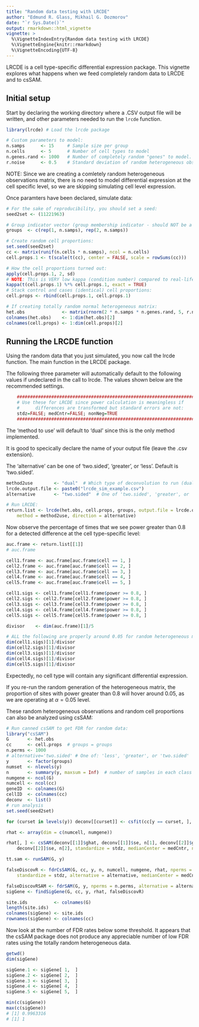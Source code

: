 ```yaml
---
title: "Random data testing with LRCDE"
author: "Edmund R. Glass, Mikhail G. Dozmorov"
date: "`r Sys.Date()`"
output: rmarkdown::html_vignette
vignette: >
  %\VignetteIndexEntry{Random data testing with LRCDE}
  %\VignetteEngine{knitr::rmarkdown}
  %\VignetteEncoding{UTF-8}
---
```


LRCDE is a cell type-specific differential expression package. This vignette explores what happens when we feed completely random data to LRCDE and to csSAM.

## Initial setup

Start by declaring the working directory where a .CSV output file will be written, and other parameters needed to run the `lrcde` function.

```r
library(lrcde) # Load the lrcde package

# Custom parameters to model:
n.samps      <- 15     # Sample size per group
n.cells      <- 5      # Number of cell types to model
n.genes.rand <- 1000   # Number of completely random "genes" to model.
r.noise      <- 0.5    # Standard deviation of random heterogeneous observations.
```

NOTE: Since we are creating a comletely random heterogeneous observations matrix, there is no need to model differential expression at the cell specific level, so we are skipping simulating cell level expression.

Once paramters have been declared, simulate data:

```r
# For the sake of reproducibility, you should set a seed:
seed2set <- (11221963)

# Group indicator vector (group membership indicator - should NOT be a factor here!):
groups  <- c(rep(1, n.samps), rep(2, n.samps))

# Create random cell proportions:    
set.seed(seed2set)
cc <- matrix(runif(n.cells * n.samps), ncol = n.cells)
cell.props.1 <- t(scale(t(cc), center = FALSE, scale = rowSums(cc)))

# How the cell proportions turned out:
apply(cell.props.1, 2, sd)
# NOTE: This is VERY low kappa (condition number) compared to real-life kidney data:
kappa(t(cell.props.1) %*% cell.props.1, exact = TRUE)
# Stack control and cases (identical) cell proportions:    
cell.props <- rbind(cell.props.1, cell.props.1)

# If creating totally random normal heterogeneous matrix:    
het.obs              <- matrix(rnorm(2 * n.samps * n.genes.rand, 5, r.noise), nrow = (2 * n.samps))
colnames(het.obs)    <- 1:dim(het.obs)[2]
colnames(cell.props) <- 1:dim(cell.props)[2]

```

## Running the LRCDE function

Using the random data that you just simulated, you now call the lrcde function.  The main function in the LRCDE package.

The following three parameter will automatically default to the following values if undeclared in the call to lrcde.
The values shown below are the recommended settings.

```r
    ###############################################################################
    # Use these for LRCDE since power calculation is meaningless if
    #      differences are transformed but standard errors are not:
    stdz=FALSE; medCntr=FALSE; nonNeg=TRUE
    ###############################################################################
```

The 'method to use' will default to 'dual' since this is the only method implemented.

It is good to specically declare the name of your output file (leave the .csv extension).

The 'alternative' can be one of 'two.sided', 'greater', or 'less'.  Default is 'two.sided'.

```r
method2use        <- "dual"  # Which type of deconvolution to run (dual is only thing implemented)
lrcde.output.file <- paste0("lrcde_sim_example.csv")
alternative       <- "two.sided"  # One of 'two.sided', 'greater', or 'less'

# Run LRCDE:
return.list <- lrcde(het.obs, cell.props, groups, output.file = lrcde.output.file, 
    method = method2use, direction = alternative)
```

Now observe the percentage of times that we see power greater than 0.8 for a detected difference at the cell type-specific level:

```r
auc.frame <- return.list[[1]]
# auc.frame

cell1.frame <- auc.frame[auc.frame$cell == 1, ]
cell2.frame <- auc.frame[auc.frame$cell == 2, ]
cell3.frame <- auc.frame[auc.frame$cell == 3, ]
cell4.frame <- auc.frame[auc.frame$cell == 4, ]
cell5.frame <- auc.frame[auc.frame$cell == 5, ]

cell1.sigs <- cell1.frame[cell1.frame$power >= 0.8, ]
cell2.sigs <- cell2.frame[cell2.frame$power >= 0.8, ]
cell3.sigs <- cell3.frame[cell3.frame$power >= 0.8, ]
cell4.sigs <- cell4.frame[cell4.frame$power >= 0.8, ]
cell5.sigs <- cell5.frame[cell5.frame$power >= 0.8, ]

divisor    <- dim(auc.frame)[1]/5

# ALL the following are properly around 0.05 for random heterogeneous matrix:
dim(cell1.sigs)[1]/divisor
dim(cell2.sigs)[1]/divisor
dim(cell3.sigs)[1]/divisor
dim(cell4.sigs)[1]/divisor
dim(cell5.sigs)[1]/divisor
```

Expectedly, no cell type will contain any significant differential expression.

If you re-run the random generation of the heterogeneous matrix, the proportion of sites with power greater than 0.8 will hover around 0.05, as we are operating at $\alpha=0.05$ level.

These random heterogeneous observations and random cell proportions can also be analyzed using csSAM:

```r
# Run canned csSAM to get FDR for random data:
library("csSAM")
G       <- het.obs
cc      <- cell.props  # groups = groups
n.perms <- 1000
# alternative='two.sided' # One of: 'less', 'greater', or 'two.sided'
y       <- factor(groups)
numset  <- nlevels(y)
n       <- summary(y, maxsum = Inf)  # number of samples in each class
numgene <- ncol(G)
numcell <- ncol(cc)
geneID  <- colnames(G)
cellID  <- colnames(cc)
deconv  <- list()
# run analysis
set.seed(seed2set)

for (curset in levels(y)) deconv[[curset]] <- csfit(cc[y == curset, ], G[y == curset, ])

rhat <- array(dim = c(numcell, numgene))

rhat[, ] <- csSAM(deconv[[1]]$ghat, deconv[[1]]$se, n[1], deconv[[2]]$ghat, 
    deconv[[2]]$se, n[2], standardize = stdz, medianCenter = medCntr, nonNeg = nonNeg)

tt.sam <- runSAM(G, y)

falseDiscovR <- fdrCsSAM(G, cc, y, n, numcell, numgene, rhat, nperms = n.perms, 
    standardize = stdz, alternative = alternative, medianCenter = medCntr, nonNeg = nonNeg)

falseDiscovRSAM <- fdrSAM(G, y, nperms = n.perms, alternative = alternative, tt.sam)
sigGene <- findSigGene(G, cc, y, rhat, falseDiscovR)

site.ids          <- colnames(G)
length(site.ids)
colnames(sigGene) <- site.ids
rownames(sigGene) <- colnames(cc)
```

Now look at the number of FDR rates below some threshold.
It appears that the csSAM package does not produce any appreciable number of low FDR rates using the totally random heterogeneous data.

```r
getwd()
dim(sigGene)

sigGene.1 <- sigGene[ 1,  ]
sigGene.2 <- sigGene[ 2,  ]
sigGene.3 <- sigGene[ 3,  ]
sigGene.4 <- sigGene[ 4,  ]
sigGene.5 <- sigGene[ 5,  ]

min(c(sigGene))
max(c(sigGene))
# [1] 0.9963316
# [1] 1
```



